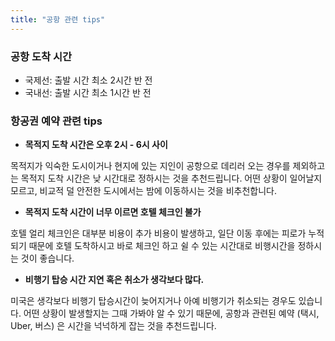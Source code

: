 ```yaml
---
title: "공항 관련 tips"
---
```


### **공항 도착 시간**

- 국제선: 출발 시간 최소 2시간 반 전
- 국내선: 출발 시간 최소 1시간 반 전

### **항공권 예약 관련 tips**

- **목적지 도착 시간은 오후 2시 - 6시 사이**

목적지가 익숙한 도시이거나 현지에 있는 지인이 공항으로 데리러 오는 경우를 제외하고는 목적지 도착 시간은 낮 시간대로 정하시는 것을 추천드립니다. 어떤 상황이 일어날지 모르고, 비교적 덜 안전한 도시에서는 밤에 이동하시는 것을 비추천합니다.

- **목적지 도착 시간이 너무 이르면 호텔 체크인 불가**

호텔 얼리 체크인은 대부분 비용이 추가 비용이 발생하고, 일단 이동 후에는 피로가 누적되기 때문에 호텔 도착하시고 바로 체크인 하고 쉴 수 있는 시간대로 비행시간을 정하시는 것이 좋습니다.

- **비행기 탑승 시간 지연 혹은 취소가 생각보다 많다.**

미국은 생각보다 비행기 탑승시간이 늦어지거나 아예 비행기가 취소되는 경우도 있습니다. 어떤 상황이 발생할지는 그때 가봐야 알 수 있기 때문에, 공항과 관련된 예약 (택시, Uber, 버스) 은 시간을 넉넉하게 잡는 것을 추천드립니다.
